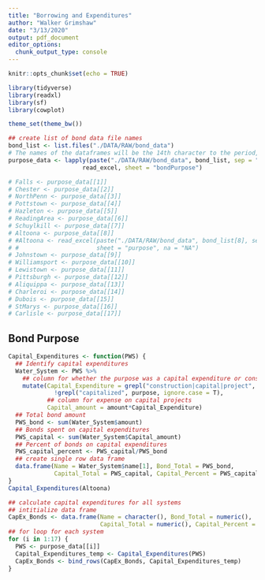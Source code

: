 ```yaml
---
title: "Borrowing and Expenditures"
author: "Walker Grimshaw"
date: "3/13/2020"
output: pdf_document
editor_options: 
  chunk_output_type: console
---
```


```r
knitr::opts_chunk$set(echo = TRUE)

library(tidyverse)
library(readxl)
library(sf)
library(cowplot)

theme_set(theme_bw())

## create list of bond data file names
bond_list <- list.files("./DATA/RAW/bond_data")
# The names of the dataframes will be the 14th character to the period, or -5th character
purpose_data <- lapply(paste("./DATA/RAW/bond_data", bond_list, sep = "/"),
                     read_excel, sheet = "bondPurpose")

# Falls <- purpose_data[[1]]
# Chester <- purpose_data[[2]]
# NorthPenn <- purpose_data[[3]]
# Pottstown <- purpose_data[[4]]
# Hazleton <- purpose_data[[5]]
# ReadingArea <- purpose_data[[6]]
# Schuylkill <- purpose_data[[7]]
# Altoona <- purpose_data[[8]]
# #Altoona <- read_excel(paste("./DATA/RAW/bond_data", bond_list[8], sep = "/"),
# #                      sheet = "purpose", na = "NA")
# Johnstown <- purpose_data[[9]]
# Williamsport <- purpose_data[[10]]
# Lewistown <- purpose_data[[11]]
# Pittsburgh <- purpose_data[[12]]
# Aliquippa <- purpose_data[[13]]
# Charleroi <- purpose_data[[14]]
# Dubois <- purpose_data[[15]]
# StMarys <- purpose_data[[16]]
# Carlisle <- purpose_data[[17]]
```

## Bond Purpose

```r
Capital_Expenditures <- function(PWS) {
  ## Identify capital expenditures
  Water_System <- PWS %>%
    ## column for whether the purpose was a capital expenditure or construction fund
    mutate(Capital_Expenditure = grepl("construction|capital|project", purpose, ignore.case = T) &
             !grepl("capitalized", purpose, ignore.case = T),
           ## column for expense on capital projects
           Capital_amount = amount*Capital_Expenditure)
  ## Total bond amount
  PWS_bond <- sum(Water_System$amount)
  ## Bonds spent on capital expenditures
  PWS_capital <- sum(Water_System$Capital_amount)
  ## Percent of bonds on capital expenditures
  PWS_capital_percent <- PWS_capital/PWS_bond
  ## create single row data frame
  data.frame(Name = Water_System$name[1], Bond_Total = PWS_bond,
             Capital_Total = PWS_capital, Capital_Percent = PWS_capital_percent)
}
Capital_Expenditures(Altoona)

## calculate capital expenditures for all systems
## intitialize data frame
CapEx_Bonds <- data.frame(Name = character(), Bond_Total = numeric(),
                          Capital_Total = numeric(), Capital_Percent = numeric())
## for loop for each system
for (i in 1:17) {
  PWS <- purpose_data[[i]]
  Capital_Expenditures_temp <- Capital_Expenditures(PWS)
  CapEx_Bonds <- bind_rows(CapEx_Bonds, Capital_Expenditures_temp)
}
```

